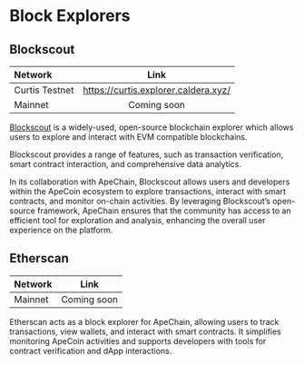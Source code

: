 # Block Explorers

## Blockscout


| Network | Link |    
| :------------ | :---------: 
| Curtis Testnet | https://curtis.explorer.caldera.xyz/ |
| Mainnet| Coming soon |



[Blockscout](https://www.blockscout.com/) is a widely-used, open-source blockchain explorer which allows users to explore and interact with EVM compatible blockchains. 

Blockscout provides a range of features, such as transaction verification, smart contract interaction, and comprehensive data analytics. 

In its collaboration with ApeChain, Blockscout allows users and developers within the ApeCoin ecosystem to explore transactions, interact with smart contracts, and monitor on-chain activities. By leveraging Blockscout’s open-source framework, ApeChain ensures that the community has access to an efficient tool for exploration and analysis, enhancing the overall user experience on the platform.


## Etherscan

| Network | Link |    
| :------------ | :---------: 
| Mainnet | Coming soon |

Etherscan acts as a block explorer for ApeChain, allowing users to track transactions, view wallets, and interact with smart contracts. It simplifies monitoring ApeCoin activities and supports developers with tools for contract verification and dApp interaction​s.

